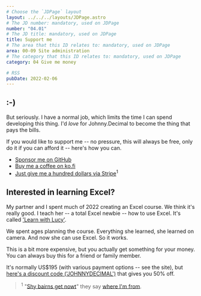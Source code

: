 ```yaml
---
# Choose the `JDPage` layout
layout: ../../../layouts/JDPage.astro
# The JD number: mandatory, used on JDPage
number: "04.01"
# The JD title: mandatory, used on JDPage
title: Support me
# The area that this ID relates to: mandatory, used on JDPage
area: 00-09 Site administration
# The category that this ID relates to: mandatory, used on JDPage
category: 04 Give me money

# RSS
pubDate: 2022-02-06
---
```


<h2 style="text-decoration: none">:-)</h2>

But seriously. I have a normal job, which limits the time I can spend developing this thing. I'd _love_ for Johnny.Decimal to become the thing that pays the bills.

If you would like to support me -- no pressure, this will always be free, only do it if you can afford it -- here's how you can.

- [Sponsor me on GitHub](https://github.com/sponsors/johnnydecimal)
- [Buy me a coffee on ko.fi](https://ko-fi.com/johnnydecimal)
- [Just give me a hundred dollars via Stripe](https://buy.stripe.com/bIY3dx4ph4BWedO000)<sup>1</sup>

## Interested in learning Excel?

My partner and I spent much of 2022 creating an Excel course. We think it's really good. I teach her -- a total Excel newbie -- how to use Excel. It's called ['Learn with Lucy'](https://www.learnwithlucy.rocks/courses/excel?coupon=johnnydecimal).

We spent ages planning the course. Everything she learned, she learned on camera. And now she can use Excel. So it works.

This is a bit more expensive, but you actually get something for your money. You can always buy this for a friend or family member.

It's normally US$195 (with various payment options -- see the site), but [here's a discount code ('JOHNNYDECIMAL')](https://www.learnwithlucy.rocks/courses/excel?coupon=johnnydecimal) that gives you 50% off.

> <sup>1</sup> "[Shy bairns get nowt](https://duckduckgo.com/?q=shy+bairns+get+nowt&t=osx&ia=definition)"
> they say [where I'm from](https://duckduckgo.com/?q=sunderland+uk&ia=web).
